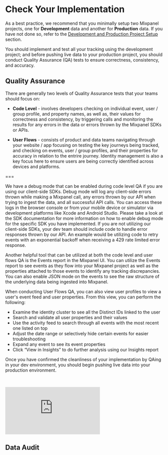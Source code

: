# Check Your Implementation

As a best practice, we recommend that you minimally setup two Mixpanel projects, one for **Development** data and another for **Production** data. If you have not done so, refer to the [Development and Production Project Setup](/docs/tutorials/plan/setup#development-and-production-project-setup) section.

You should implement and test all your tracking using the development project; and before pushing live data to your production project, you should conduct Quality Assurance (QA) tests to ensure correctness, consistency, and accuracy.

## Quality Assurance

There are generally two levels of Quality Assurance tests that your teams should focus on:

- **Code Level** - involves developers checking on individual event, user / group profile, and property names, as well as, their values for correctness and consistency, by triggering calls and monitoring the results for any errors in the data or errors thrown by the Mixpanel SDKs or APIs.

- **User Flows** - consists of product and data teams navigating through your website / app focusing on testing the key journeys being tracked, and checking on events, user / group profiles, and their properties for accuracy in relation to the entrire journey. Identity management is also a key focus here to ensure users are being correctly identified across devices and platforms.

===

We have a debug mode that can be enabled during code level QA if you are using our client-side SDKs. Debug mode will log any client-side errors thrown while making a Mixpanel call, any errors thrown by our API when trying to ingest the data, and all successful API calls. You can access these logs in the browser console or from your mobile device or simulator via development platforms like Xcode and Android Studio. Please take a look at the SDK documentation for more information on how to enable debug mode for the specific SDK you have implemented. If you are not utilizing our client-side SDKs, your dev team should include code to handle error responses thrown by our API. An example would be utilizing code to retry events with an exponential backoff when receiving a 429 rate limited error response.

Another helpful tool that can be utilized at both the code level and user flows QA is the Events report in the Mixpanel UI. You can utilize the Events report to see events as they flow into your Mixpanel project as well as the properties attached to those events to identify any tracking discrepancies. You can also enable JSON mode on the events to see the raw structure of the underlying data being ingested into Mixpanel.

When conducting User Flows QA, you can also view user profiles to view a user's event feed and user properties. From this view, you can perform the following:

- Examine the identity cluster to see all the Distinct IDs linked to the user
- Search and validate all user properties and their values
- Use the activity feed to search through all events with the most recent one listed on top
- Adjust the date range or selectively hide certain events for easier troubleshooting
- Expand any event to see its event properties
- Click “View in Insights” to do further analysis using our Insights report


Once you have confirmed the cleanliness of your implementation by QAing in your dev environment, you should begin pushing live data into your production environment.

<br />
<p style={{ position: 'relative', paddingBottom: '56.25%', height: 0, overflow: 'hidden' }}>
  <iframe src="https://www.youtube.com/embed/uYDEYHIUW4E?rel=0" title="How to QA and Audit Your Data" frameborder="0" webkitallowfullscreen="true" mozallowfullscreen="true" allowFullScreen style={{position: 'absolute', top: 0, left: 0, width: '100%', height: '100%'}}></iframe>
</p>

## Data Audit


